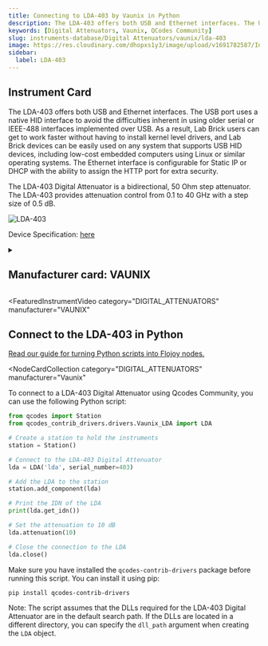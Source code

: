 ```yaml
---
title: Connecting to LDA-403 by Vaunix in Python
description: The LDA-403 offers both USB and Ethernet interfaces. The USB port uses a native HID interface to avoid the difficulties inherent in using older serial or IEEE-488 interfaces implemented over USB. As a result, Lab Brick users can get to work faster without having to install kernel level drivers, and Lab Brick devices can be easily used on any system that supports USB HID devices, including low-cost embedded computers using Linux or similar operating systems. The Ethernet interface is configurable for Static IP or DHCP with the ability to assign the HTTP port for extra security.   The LDA-403 Digital Attenuator is a bidirectional, 50 Ohm step attenuator. The LDA-403 provides attenuation control from 0.1 to 40 GHz with a step size of 0.5 dB.
keywords: [Digital Attenuators, Vaunix, QCodes Community]
slug: instruments-database/Digital Attenuators/vaunix/lda-403
image: https://res.cloudinary.com/dhopxs1y3/image/upload/v1691782587/Instruments/Digital%20Attenuator/LDA-403/LDA-403.png
sidebar:
  label: LDA-403
---
```



## Instrument Card

The LDA-403 offers both USB and Ethernet interfaces. The USB port uses a native HID interface to avoid the difficulties inherent in using older serial or IEEE-488 interfaces implemented over USB. As a result, Lab Brick users can get to work faster without having to install kernel level drivers, and Lab Brick devices can be easily used on any system that supports USB HID devices, including low-cost embedded computers using Linux or similar operating systems. The Ethernet interface is configurable for Static IP or DHCP with the ability to assign the HTTP port for extra security.

The LDA-403 Digital Attenuator is a bidirectional, 50 Ohm step attenuator. The LDA-403 provides attenuation control from 0.1 to 40 GHz with a step size of 0.5 dB.

![LDA-403](https://res.cloudinary.com/dhopxs1y3/image/upload/v1691782587/Instruments/Digital%20Attenuator/LDA-403/LDA-403.png)

Device Specification: [here](https://vaunix.com/resources/digital%20attenuators-datasheet.pdf)

<details style={{ marginTop: "15px"}}>
<summary><h2 style={{display:'inline'}}>Manufacturer card: VAUNIX</h2></summary>

![VAUNIX](https://res.cloudinary.com/dhopxs1y3/image/upload/v1692125985/Instruments/Vendor%20Logos/Vaunix.png)

Vaunix Technology Corp. designs, manufactures, and services RF and microwave test equipment and digital radio communications products. Utilizing our deep RF and software engineering expertise, rooted in microwave radio and wireless equipment repair and testing, Vaunix developed the Lab Brick® family of electronic test products, which set a new standard for cost, size, and simplicity of wireless testing devices. Powered by a USB connection and controlled by easy-to-use, graphical-user-interface (GUI) software, Lab Bricks have been designed to meet the needs of wireless engineers and technicians who want to create flexible, customized system solutions either in the lab or in the field. We 've expanded our Lab Brick® family of electronic test products to include Attenuator Matrix solutions that double as Wireless [Handover Test Systems](https://vaunix.com/handover-test-systems/) to give our test technicians and product engineers the advanced capability to solve unique wireless _handover _testing challenges and bring affordability, functionality, reliability and simplicity to the microwave test bench.

- Headquarters: USA
- Yearly Revenue (millions, USD): 5
- Vendor Website: [here](https://vaunix.com/)

</details>


<FeaturedInstrumentVideo
  category="DIGITAL_ATTENUATORS"
  manufacturer="VAUNIX"
></FeaturedInstrumentVideo>

## Connect to the LDA-403 in Python

[Read our guide for turning Python scripts into Flojoy nodes.](https://docs.flojoy.ai/contribution/blocks/custom-flojoy-block/)


<Tabs>
<TabItem value="Flojoy" label="Flojoy" className="flojoy-instrument-tabs">

<NodeCardCollection
  category="DIGITAL_ATTENUATORS"
  manufacturer="Vaunix"
></NodeCardCollection>

</TabItem>
<TabItem value="QCodes Community" label="QCodes Community">

To connect to a LDA-403 Digital Attenuator using Qcodes Community, you can use the following Python script:

```python
from qcodes import Station
from qcodes_contrib_drivers.drivers.Vaunix_LDA import LDA

# Create a station to hold the instruments
station = Station()

# Connect to the LDA-403 Digital Attenuator
lda = LDA('lda', serial_number=403)

# Add the LDA to the station
station.add_component(lda)

# Print the IDN of the LDA
print(lda.get_idn())

# Set the attenuation to 10 dB
lda.attenuation(10)

# Close the connection to the LDA
lda.close()
```

Make sure you have installed the `qcodes-contrib-drivers` package before running this script. You can install it using pip:

```
pip install qcodes-contrib-drivers
```

Note: The script assumes that the DLLs required for the LDA-403 Digital Attenuator are in the default search path. If the DLLs are located in a different directory, you can specify the `dll_path` argument when creating the `LDA` object.

</TabItem>
</Tabs>

